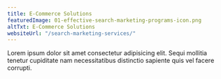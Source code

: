 ```yaml
---
title: E-Commerce Solutions
featuredImage: 01-effective-search-marketing-programs-icon.png
altTxt: E-Commerce Solutions
websiteUrl: "/search-marketing-services/"
---
```


Lorem ipsum dolor sit amet consectetur adipisicing elit. Sequi mollitia tenetur cupiditate nam necessitatibus distinctio sapiente quis vel facere corrupti.
